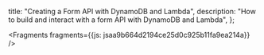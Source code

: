   title: "Creating a Form API with DynamoDB and Lambda",
  description: "How to build and interact with a form API with DynamoDB and Lambda",
};






<Fragments fragments={{js: jsaa9b664d2194ce25d0c925b11fa9ea214a}} />
